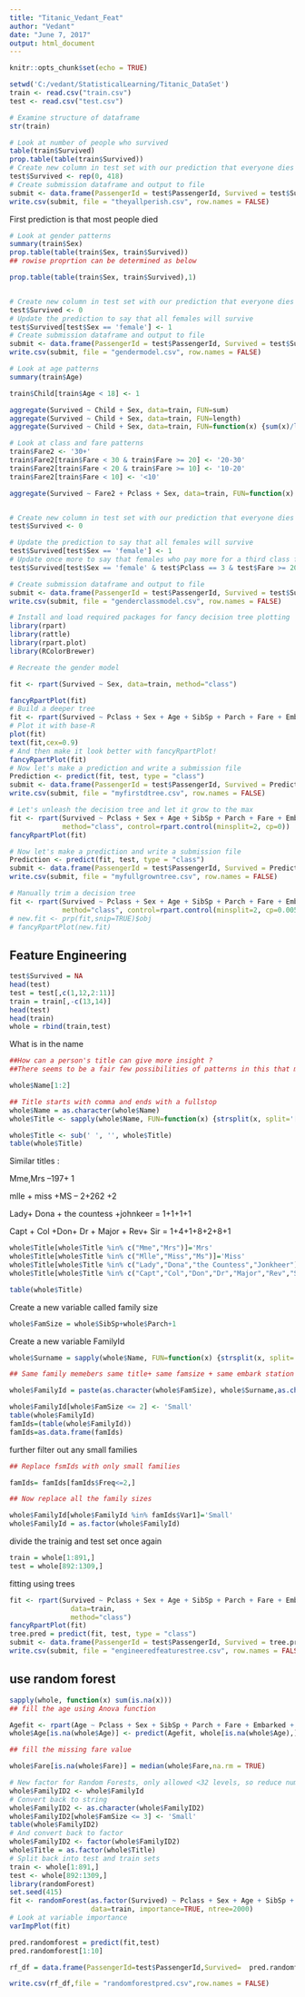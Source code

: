 ```yaml
---
title: "Titanic_Vedant_Feat"
author: "Vedant"
date: "June 7, 2017"
output: html_document
---
```


```r
knitr::opts_chunk$set(echo = TRUE)
```

```r
setwd('C:/vedant/StatisticalLearning/Titanic_DataSet')
train <- read.csv("train.csv")
test <- read.csv("test.csv")

# Examine structure of dataframe
str(train)

# Look at number of people who survived
table(train$Survived)
prop.table(table(train$Survived))
# Create new column in test set with our prediction that everyone dies
test$Survived <- rep(0, 418)
# Create submission dataframe and output to file
submit <- data.frame(PassengerId = test$PassengerId, Survived = test$Survived)
write.csv(submit, file = "theyallperish.csv", row.names = FALSE)

```
First prediction is that most people died

```r
# Look at gender patterns
summary(train$Sex)
prop.table(table(train$Sex, train$Survived))
## rowise proprtion can be determined as below

prop.table(table(train$Sex, train$Survived),1)


# Create new column in test set with our prediction that everyone dies
test$Survived <- 0
# Update the prediction to say that all females will survive
test$Survived[test$Sex == 'female'] <- 1
# Create submission dataframe and output to file
submit <- data.frame(PassengerId = test$PassengerId, Survived = test$Survived)
write.csv(submit, file = "gendermodel.csv", row.names = FALSE)

# Look at age patterns
summary(train$Age)

train$Child[train$Age < 18] <- 1

aggregate(Survived ~ Child + Sex, data=train, FUN=sum)
aggregate(Survived ~ Child + Sex, data=train, FUN=length)
aggregate(Survived ~ Child + Sex, data=train, FUN=function(x) {sum(x)/length(x)})

```


```r

# Look at class and fare patterns
train$Fare2 <- '30+'
train$Fare2[train$Fare < 30 & train$Fare >= 20] <- '20-30'
train$Fare2[train$Fare < 20 & train$Fare >= 10] <- '10-20'
train$Fare2[train$Fare < 10] <- '<10'

aggregate(Survived ~ Fare2 + Pclass + Sex, data=train, FUN=function(x) {sum(x)/length(x)})


# Create new column in test set with our prediction that everyone dies
test$Survived <- 0

# Update the prediction to say that all females will survive
test$Survived[test$Sex == 'female'] <- 1
# Update once more to say that females who pay more for a third class fare also perish
test$Survived[test$Sex == 'female' & test$Pclass == 3 & test$Fare >= 20] <- 0

# Create submission dataframe and output to file
submit <- data.frame(PassengerId = test$PassengerId, Survived = test$Survived)
write.csv(submit, file = "genderclassmodel.csv", row.names = FALSE)


```



```r
# Install and load required packages for fancy decision tree plotting
library(rpart)
library(rattle)
library(rpart.plot)
library(RColorBrewer)

# Recreate the gender model

fit <- rpart(Survived ~ Sex, data=train, method="class")

fancyRpartPlot(fit)
# Build a deeper tree
fit <- rpart(Survived ~ Pclass + Sex + Age + SibSp + Parch + Fare + Embarked, data=train, method="class")
# Plot it with base-R
plot(fit)
text(fit,cex=0.9)
# And then make it look better with fancyRpartPlot!
fancyRpartPlot(fit)
# Now let's make a prediction and write a submission file
Prediction <- predict(fit, test, type = "class")
submit <- data.frame(PassengerId = test$PassengerId, Survived = Prediction)
write.csv(submit, file = "myfirstdtree.csv", row.names = FALSE)

# Let's unleash the decision tree and let it grow to the max
fit <- rpart(Survived ~ Pclass + Sex + Age + SibSp + Parch + Fare + Embarked, data=train,
             method="class", control=rpart.control(minsplit=2, cp=0))
fancyRpartPlot(fit)

# Now let's make a prediction and write a submission file
Prediction <- predict(fit, test, type = "class")
submit <- data.frame(PassengerId = test$PassengerId, Survived = Prediction)
write.csv(submit, file = "myfullgrowntree.csv", row.names = FALSE)

# Manually trim a decision tree
fit <- rpart(Survived ~ Pclass + Sex + Age + SibSp + Parch + Fare + Embarked, data=train,
             method="class", control=rpart.control(minsplit=2, cp=0.005))
# new.fit <- prp(fit,snip=TRUE)$obj
# fancyRpartPlot(new.fit)

```


## Feature Engineering


```r
test$Survived = NA
head(test)
test = test[,c(1,12,2:11)]
train = train[,-c(13,14)]
head(test)
head(train)
whole = rbind(train,test)


```
 What is in the name
 
 
```r


##How can a person's title can give more insight ?
##There seems to be a fair few possibilities of patterns in this that may dig deeper than the combinations of age, gender, etc that we looked at before

whole$Name[1:2]

## Title starts with comma and ends with a fullstop
whole$Name = as.character(whole$Name)
whole$Title <- sapply(whole$Name, FUN=function(x) {strsplit(x, split='[,.]')[[1]][2]})

whole$Title <- sub(' ', '', whole$Title)
table(whole$Title)
```
 Similar titles :
 
 Mme,Mrs --197+ 1
 
 mlle + miss +MS -- 2+262 +2
 
 Lady+ Dona + the countess +johnkeer = 1+1+1+1
 
 Capt + Col +Don+ Dr + Major + Rev+ Sir = 1+4+1+8+2+8+1
 
 
 
 
```r
whole$Title[whole$Title %in% c("Mme","Mrs")]='Mrs'
whole$Title[whole$Title %in% c("Mlle","Miss","Ms")]='Miss'
whole$Title[whole$Title %in% c("Lady","Dona","the Countess","Jonkheer")]='Lady'
whole$Title[whole$Title %in% c("Capt","Col","Don","Dr","Major","Rev","Sir")]='Sir'

table(whole$Title)
```

Create a new variable called family size

```r
whole$FamSize = whole$SibSp+whole$Parch+1

```

Create a new variable FamilyId



```r
whole$Surname = sapply(whole$Name, FUN=function(x) {strsplit(x, split='[,.]')[[1]][1]})

## Same family memebers same title+ same famsize + same embark station

whole$FamilyId = paste(as.character(whole$FamSize), whole$Surname,as.character(whole$Embarked), sep="")

whole$FamilyId[whole$FamSize <= 2] <- 'Small'
table(whole$FamilyId)
famIds=(table(whole$FamilyId))
famIds=as.data.frame(famIds)

```
further filter out any small families
```r
## Replace fsmIds with only small families

famIds= famIds[famIds$Freq<=2,]

## Now replace all the family sizes 

whole$FamilyId[whole$FamilyId %in% famIds$Var1]='Small'
whole$FamilyId = as.factor(whole$FamilyId)
```

divide the trainig and test set once again

```r
train = whole[1:891,]
test = whole[892:1309,]
```

fitting using trees

```r
fit <- rpart(Survived ~ Pclass + Sex + Age + SibSp + Parch + Fare + Embarked + Title + FamSize + FamilyId,
               data=train, 
               method="class")
fancyRpartPlot(fit)
tree.pred = predict(fit, test, type = "class")
submit <- data.frame(PassengerId = test$PassengerId, Survived = tree.pred)
write.csv(submit, file = "engineeredfeaturestree.csv", row.names = FALSE)
```

## use random forest


```r
sapply(whole, function(x) sum(is.na(x)))
## fill the age using Anova function

Agefit <- rpart(Age ~ Pclass + Sex + SibSp + Parch + Fare + Embarked + Title + FamSize, data=whole[!is.na(whole$Age),], method="anova")
whole$Age[is.na(whole$Age)] <- predict(Agefit, whole[is.na(whole$Age),])

## fill the missing fare value

whole$Fare[is.na(whole$Fare)] = median(whole$Fare,na.rm = TRUE)

```


```r
# New factor for Random Forests, only allowed <32 levels, so reduce number
whole$FamilyID2 <- whole$FamilyId
# Convert back to string
whole$FamilyID2 <- as.character(whole$FamilyID2)
whole$FamilyID2[whole$FamSize <= 3] <- 'Small'
table(whole$FamilyID2)
# And convert back to factor
whole$FamilyID2 <- factor(whole$FamilyID2)
whole$Title = as.factor(whole$Title)
# Split back into test and train sets
train <- whole[1:891,]
test <- whole[892:1309,]
library(randomForest)
set.seed(415)
fit <- randomForest(as.factor(Survived) ~ Pclass + Sex + Age + SibSp + Parch + Fare + Embarked + Title + FamSize + FamilyID2,
                    data=train, importance=TRUE, ntree=2000)
# Look at variable importance
varImpPlot(fit)

pred.randomforest = predict(fit,test)
pred.randomforest[1:10]

rf_df = data.frame(PassengerId=test$PassengerId,Survived=  pred.randomforest)

write.csv(rf_df,file = "randomforestpred.csv",row.names = FALSE)

```



